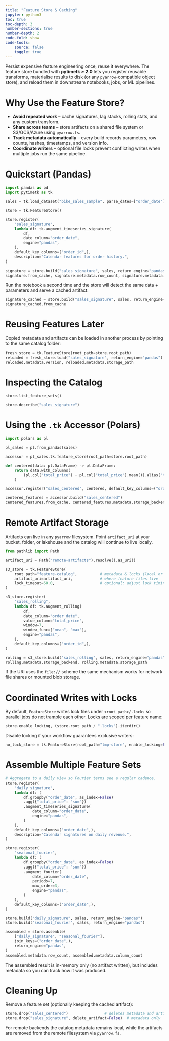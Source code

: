 ```yaml
---
title: "Feature Store & Caching"
jupyter: python3
toc: true
toc-depth: 3
number-sections: true
number-depth: 2
code-fold: show
code-tools:
    source: false
    toggle: true
---
```


Persist expensive feature engineering once, reuse it everywhere. The feature store bundled with **pytimetk ≥ 2.0** lets you register reusable transforms, materialise results to disk (or any `pyarrow`-compatible object store), and reload them in downstream notebooks, jobs, or ML pipelines.

# Why Use the Feature Store?

- **Avoid repeated work** – cache signatures, lag stacks, rolling stats, and any custom transform.
- **Share across teams** – store artifacts on a shared file system or S3/GCS/Azure using `pyarrow.fs`.
- **Track metadata automatically** – every build records parameters, row counts, hashes, timestamps, and version info.
- **Coordinate writers** – optional file locks prevent conflicting writes when multiple jobs run the same pipeline.

# Quickstart (Pandas)

```python
import pandas as pd
import pytimetk as tk

sales = tk.load_dataset("bike_sales_sample", parse_dates=["order_date"])

store = tk.FeatureStore()

store.register(
    "sales_signature",
    lambda df: tk.augment_timeseries_signature(
        df,
        date_column="order_date",
        engine="pandas",
    ),
    default_key_columns=("order_id",),
    description="Calendar features for order history.",
)

signature = store.build("sales_signature", sales, return_engine="pandas")
signature.from_cache, signature.metadata.row_count, signature.metadata.column_count
```

Run the notebook a second time and the store will detect the same data + parameters and serve a cached artifact:

```python
signature_cached = store.build("sales_signature", sales, return_engine="pandas")
signature_cached.from_cache
```

# Reusing Features Later

Copied metadata and artifacts can be loaded in another process by pointing to the same catalog folder:

```python
fresh_store = tk.FeatureStore(root_path=store.root_path)
reloaded = fresh_store.load("sales_signature", return_engine="pandas")
reloaded.metadata.version, reloaded.metadata.storage_path
```

# Inspecting the Catalog

```python
store.list_feature_sets()
```

```python
store.describe("sales_signature")
```

# Using the `.tk` Accessor (Polars)

```python
import polars as pl

pl_sales = pl.from_pandas(sales)

accessor = pl_sales.tk.feature_store(root_path=store.root_path)

def centered(data: pl.DataFrame) -> pl.DataFrame:
    return data.with_columns(
        (pl.col("total_price") - pl.col("total_price").mean()).alias("total_price_centered"),
    )

accessor.register("sales_centered", centered, default_key_columns=("order_id",))

centered_features = accessor.build("sales_centered")
centered_features.from_cache, centered_features.metadata.storage_backend
```

# Remote Artifact Storage

Artifacts can live in any `pyarrow` filesystem. Point `artifact_uri` at your bucket, folder, or lakehouse and the catalog will continue to live locally.

```python
from pathlib import Path

artifact_uri = Path("remote-artifacts").resolve().as_uri()

s3_store = tk.FeatureStore(
    root_path="feature-catalog",          # metadata & locks (local or network drive)
    artifact_uri=artifact_uri,            # where feature files live
    lock_timeout=60.0,                    # optional: adjust lock timing
)

s3_store.register(
    "sales_rolling",
    lambda df: tk.augment_rolling(
        df,
        date_column="order_date",
        value_column="total_price",
        window=7,
        window_func=["mean", "max"],
        engine="pandas",
    ),
    default_key_columns=("order_id",),
)

rolling = s3_store.build("sales_rolling", sales, return_engine="pandas")
rolling.metadata.storage_backend, rolling.metadata.storage_path
```

If the URI uses the `file://` scheme the same mechanism works for network file shares or mounted blob storage.

# Coordinated Writes with Locks

By default, `FeatureStore` writes lock files under `<root_path>/.locks` so parallel jobs do not trample each other. Locks are scoped per feature name:

```python
store.enable_locking, (store.root_path / ".locks").iterdir()
```

Disable locking if your workflow guarantees exclusive writers:

```python
no_lock_store = tk.FeatureStore(root_path="tmp-store", enable_locking=False)
```

# Assemble Multiple Feature Sets

```python
# Aggregate to a daily view so Fourier terms see a regular cadence.
store.register(
    "daily_signature",
    lambda df: (
        df.groupby("order_date", as_index=False)
        .agg({"total_price": "sum"})
        .augment_timeseries_signature(
            date_column="order_date",
            engine="pandas",
        )
    ),
    default_key_columns=("order_date",),
    description="Calendar signatures on daily revenue.",
)

store.register(
    "seasonal_fourier",
    lambda df: (
        df.groupby("order_date", as_index=False)
        .agg({"total_price": "sum"})
        .augment_fourier(
            date_column="order_date",
            periods=7,
            max_order=3,
            engine="pandas",
        )
    ),
    default_key_columns=("order_date",),
)

store.build("daily_signature", sales, return_engine="pandas")
store.build("seasonal_fourier", sales, return_engine="pandas")

assembled = store.assemble(
    ["daily_signature", "seasonal_fourier"],
    join_keys=("order_date",),
    return_engine="pandas",
)
assembled.metadata.row_count, assembled.metadata.column_count
```

The assembled result is in-memory only (no artifact written), but includes metadata so you can track how it was produced.

# Cleaning Up

Remove a feature set (optionally keeping the cached artifact):

```python
store.drop("sales_centered")                # deletes metadata and artifact
store.drop("sales_signature", delete_artifact=False)  # metadata only
```

For remote backends the catalog metadata remains local, while the artifacts are removed from the remote filesystem via `pyarrow.fs`.
